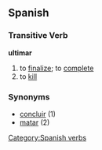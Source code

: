 == Spanish ==
=== Transitive Verb ===
'''ultimar'''
# to [[finalize]]; to [[complete]]
# to [[kill]]

=== Synonyms ===
*[[concluir]] (1)
*[[matar]] (2)
[[Category:Spanish verbs]]